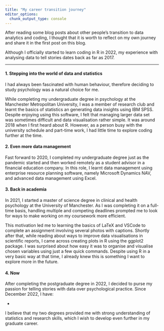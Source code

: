 ```yaml
---
title: "My career transition journey"
editor_options: 
  chunk_output_type: console
---
```


After reading some blog posts about other people's transition to data analytics and coding, I thought that it is worth to reflect on my own journey and share it in the first post on this blog.

Although I officially started to learn coding in R in 2022, my experience with analysing data to tell stories dates back as far as 2017.

------------------------------------------------------------------------

#### 1. Stepping into the world of data and statistics

I had always been fascinated with human behaviour, therefore deciding to study psychology was a natural choice for me.

While completing my undergraduate degree in psychology at the Manchester Metropolitan University, I was a member of research club and learnt the basics of statistics an generating data insights using IBM SPSS. Despite enjoying using this software, I felt that managing larger data set was sometimes difficult and data visualisation rather simple. It was around 2018 when I first heard about R. However, as a person busy with the university schedule and part-time work, I had little time to explore coding further at the time.

#### 2. Even more data management

Fast forward to 2020, I completed my undergraduate degree just as the pandemic started and then worked remotely as a student advisor in a financial education company. In this role, I learnt data management using enterprise resource planning software, namely Microsoft Dynamics NAV, and advanced data management using Excel.

#### 3. Back in academia

In 2021, I started a master of science degree in clinical and health psychology at the University of Manchester. As I was completing it on a full-time basis, handling multiple and competing deadlines prompted me to look for ways to make working on my coursework more efficient.

This motivation led me to learning the basics of LaTeX and VSCode to complete an assignment involving several photos with captions. Shortly after that, while reading about ways to improve data visualisations in scientific reports, I came across creating plots in R using the ggplot2 package. I was surprised about how easy it was to organise and visualise chosen variables using just a few quick commands. Despite using R in a very basic way at that time, I already knew this is something I want to explore more in the future.

#### 4. Now

After completing the postgraduate degree in 2022, I decided to purse my passion for telling stories with data over psychological practice. Since December 2022, I have:

-   

I believe that my two degrees provided me with strong understanding of statistics and research skills, which I wish to develop even further in my graduate career.

